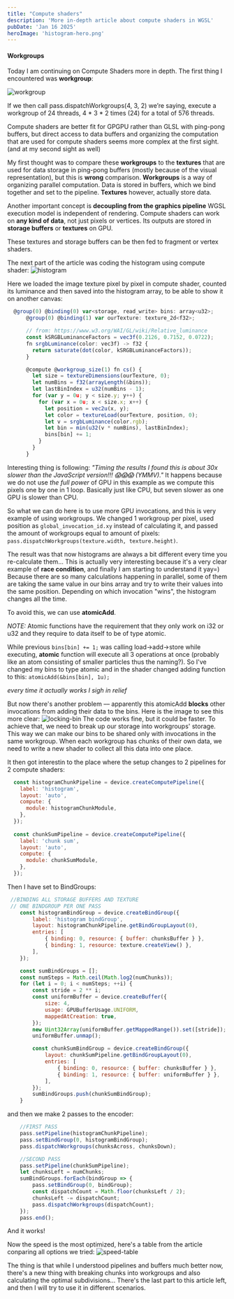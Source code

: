 ```yaml
---
title: "Compute shaders"
description: 'More in-depth article about compute shaders in WGSL'
pubDate: 'Jan 16 2025'
heroImage: 'histogram-hero.png'
---
```


#### Workgroups

Today I am continuing on Compute Shaders more in depth.
The first thing I encountered was **workgroup**:

![workgroup](/shaders-research-blog/images/workgroup.png)

If we then call pass.dispatchWorkgroups(4, 3, 2) we’re saying, execute a workgroup of 24 threads, 4 * 3 * 2 times (24)
 for a total of 576 threads.

 Compute shaders are better fit for GPGPU rather than GLSL with ping-pong buffers, but direct access 
 to data buffers and organizing the computation that are used for compute shaders seems more complex at the first sight. (and at my second sight as well)

My first thought was to compare these **workgroups** to the **textures** that are used for data storage in ping-pong buffers (mostly because of the visual representation), but this is **wrong** comparison.
<Takeaway>
    **Workgroups** is a way of organizing parallel computation. Data is stored in buffers, which we bind together and set to the pipeline. 
    **Textures** however, actually store data.
</Takeaway>

Another important concept is **decoupling from the graphics pipeline**
<Takeaway>
    WGSL execution model is independent of rendering. Compute shaders can work on **any kind of data**, not just pixels or vertices. Its outputs are stored in **storage buffers** or **textures** on GPU.
</Takeaway>

These textures and storage buffers can be then fed to fragment or vertex shaders.

The next part of the article was coding the histogram using compute shader:
![histogram](/shaders-research-blog/images/histogram.png)

Here we loaded the image texture pixel by pixel in compute shader, counted its luminance and then saved into the histogram array, to be able to show it on another canvas:
```javascript
  @group(0) @binding(0) var<storage, read_write> bins: array<u32>;
      @group(0) @binding(1) var ourTexture: texture_2d<f32>;

      // from: https://www.w3.org/WAI/GL/wiki/Relative_luminance
      const kSRGBLuminanceFactors = vec3f(0.2126, 0.7152, 0.0722);
      fn srgbLuminance(color: vec3f) -> f32 {
        return saturate(dot(color, kSRGBLuminanceFactors));
      }

      @compute @workgroup_size(1) fn cs() {
        let size = textureDimensions(ourTexture, 0);
        let numBins = f32(arrayLength(&bins));
        let lastBinIndex = u32(numBins - 1);
        for (var y = 0u; y < size.y; y++) {
          for (var x = 0u; x < size.x; x++) {
            let position = vec2u(x, y);
            let color = textureLoad(ourTexture, position, 0);
            let v = srgbLuminance(color.rgb);
            let bin = min(u32(v * numBins), lastBinIndex);
            bins[bin] += 1;
          }
        }
      }
```

Interesting thing is following:
*"Timing the results I found this is about 30x slower than the JavaScript version!!! 😱😱😱 (YMMV)."*
It happens because we do not use *the full power* of GPU in this example as we compute this pixels one by one in 1 loop.
Basically just like CPU, but seven slower as one GPU is slower than CPU.

So what we can do here is to use more GPU invocations, and this is very example of using workgroups.
We changed 1 workgroup per pixel, used position as ``global_invocation_id.xy`` instead of calculating it, and passed the amount of workgroups equal to amount of pixels:
``pass.dispatchWorkgroups(texture.width, texture.height)``.

The result was that now histograms are always a bit different every time you re-calculate them...
This is actually very interesting because it's a very clear example of **race condition**, and finally I am starting to understand it yay=)
<Takeaway>
Because there are so many calculations happening in parallel, some of them are taking the same value in our bins array and try to write their values into the same position.
Depending on which invocation "wins", the histogram changes all the time.
</Takeaway>

To avoid this, we can use **atomicAdd**.

*NOTE:* Atomic functions have the requirement that they only work on i32 or u32 and they require to data itself to be of type atomic.

While previous ``bins[bin] += 1;`` was calling load->add->store while executing, **atomic** function will execute all 3 operations at once (probably like an atom consisting of smaller particles thus the naming?).
So I've changed my bins to type atomic and in the shader changed adding function to this:
``atomicAdd(&bins[bin], 1u);``

*every time it actually works I sigh in relief*

But now there's another problem –– apparently this atomicAdd **blocks** other invocations from adding their data to the bins.
Here is the image to see this more clear:
![locking-bin](/shaders-research-blog/images/locking-bin.png)
The code works fine, but it could be faster.
To achieve that, we need to break up our storage into workgroups' storage. This way we can make our bins to be shared only with invocations in the same workgroup.
When each workgroup has chunks of their own data, we need to write a new shader to collect all this data into one place.

It then got interestin to the place where the setup changes to 2 pipelines for 2 compute shaders:

```javascript
  const histogramChunkPipeline = device.createComputePipeline({
    label: 'histogram',
    layout: 'auto',
    compute: {
      module: histogramChunkModule,
    },
  });
 
  const chunkSumPipeline = device.createComputePipeline({
    label: 'chunk sum',
    layout: 'auto',
    compute: {
      module: chunkSumModule,
    },
  });
```

Then I have set to BindGroups:
```javascript
 //BINDING ALL STORAGE BUFFERS AND TEXTURE
 // ONE BINDGROUP PER ONE PASS
    const histogramBindGroup = device.createBindGroup({
        label: 'histogram bindGroup',
        layout: histogramChunkPipeline.getBindGroupLayout(0),
        entries: [
            { binding: 0, resource: { buffer: chunksBuffer } },
            { binding: 1, resource: texture.createView() },
        ],
    });

    const sumBindGroups = [];
    const numSteps = Math.ceil(Math.log2(numChunks));
    for (let i = 0; i < numSteps; ++i) {
        const stride = 2 ** i;
        const uniformBuffer = device.createBuffer({
            size: 4,
            usage: GPUBufferUsage.UNIFORM,
            mappedAtCreation: true,
        });
        new Uint32Array(uniformBuffer.getMappedRange()).set([stride]);
        uniformBuffer.unmap();

        const chunkSumBindGroup = device.createBindGroup({
            layout: chunkSumPipeline.getBindGroupLayout(0),
            entries: [
                { binding: 0, resource: { buffer: chunksBuffer } },
                { binding: 1, resource: { buffer: uniformBuffer } },
            ],
        });
        sumBindGroups.push(chunkSumBindGroup);
    }
```

and then we make 2 passes to the encoder:

```javascript
    //FIRST PASS
    pass.setPipeline(histogramChunkPipeline);
    pass.setBindGroup(0, histogramBindGroup);
    pass.dispatchWorkgroups(chunksAcross, chunksDown);

    //SECOND PASS
    pass.setPipeline(chunkSumPipeline);
    let chunksLeft = numChunks;
    sumBindGroups.forEach(bindGroup => {
        pass.setBindGroup(0, bindGroup);
        const dispatchCount = Math.floor(chunksLeft / 2);
        chunksLeft -= dispatchCount;
        pass.dispatchWorkgroups(dispatchCount);
    });
    pass.end();
```
And it works!

Now the speed is the most optimized, here's a table from the article conparing all options we tried:
![speed-table](/shaders-research-blog/images/speed-table.png)

The thing is that while I understood pipelines and buffers much better now, there's a new thing with breaking chunks into workgroups and also calculating the optimal subdivisions...
There's the last part to this article left, and then I will try to use it in different scenarios.